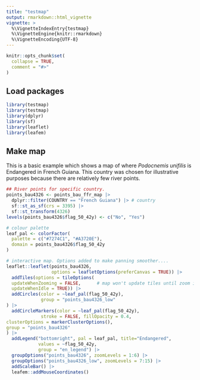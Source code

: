 ```yaml
---
title: "testmap"
output: rmarkdown::html_vignette
vignette: >
  %\VignetteIndexEntry{testmap}
  %\VignetteEngine{knitr::rmarkdown}
  %\VignetteEncoding{UTF-8}
---
```


```r
knitr::opts_chunk$set(
  collapse = TRUE,
  comment = "#>"
)
```

## Load packages
```r
library(testmap)
library(testmap)
library(dplyr)
library(sf)
library(leaflet)
library(leafem)
```

## Make map
This is a basic example which shows a map of where *Podocnemis unifilis* 
is Endangered in French Guiana. This country was chosen for illustrative 
purposes because there are relatively few river points.

```r
## River points for specific country.
points_bau4326 <- points_bau_ffr_map |> 
  dplyr::filter(COUNTRY == "French Guiana") |> # country
  sf::st_as_sf(crs = 3395) |> 
  sf::st_transform(4326) 
levels(points_bau4326$flag_50_42y) <- c("No", "Yes")

# colour palette
leaf_pal <- colorFactor(
  palette = c("#7274C1", "#A3720E"), 
  domain = points_bau4326$flag_50_42y
)

# interactive map. Options added to make panning smoother....
leaflet::leaflet(points_bau4326, 
                 options = leafletOptions(preferCanvas = TRUE)) |> 
  addTiles(options = tileOptions(
  updateWhenZooming = FALSE,      # map won't update tiles until zoom is done
  updateWhenIdle = TRUE)) |> 
  addCircles(color = ~leaf_pal(flag_50_42y), 
             group = "points_bau4326_low"
) |>  
  addCircleMarkers(color = ~leaf_pal(flag_50_42y), 
             stroke = FALSE, fillOpacity = 0.4, 
clusterOptions = markerClusterOptions(), 
group = "points_bau4326"
) |> 
  addLegend("bottomright", pal = leaf_pal, title="Endangered",
            values = ~flag_50_42y,
            group = "en_legend") |> 
  groupOptions("points_bau4326", zoomLevels = 1:6) |> 
  groupOptions("points_bau4326_low", zoomLevels = 7:15) |> 
  addScaleBar() |> 
  leafem::addMouseCoordinates()

```


